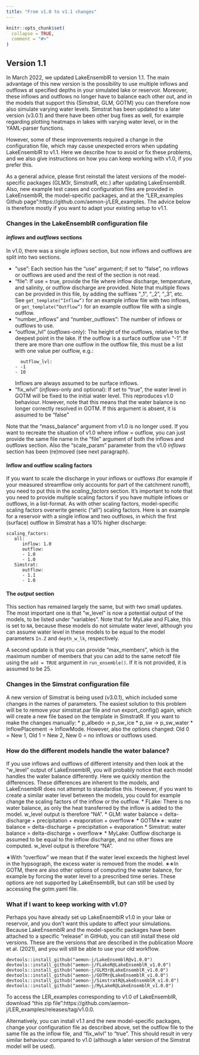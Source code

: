 ```yaml
---
title: "From v1.0 to v1.1 changes"
---
```


```r
knitr::opts_chunk$set(
  collapse = TRUE,
  comment = "#>"
)
```

<h2>Version 1.1</h2>
In March 2022, we updated LakeEnsemblR to version 1.1. The main advantage of this new version is the possibility to use multiple inflows and outflows at specified depths in your simulated lake or reservoir. Moreover, these inflows and outflows no longer have to balance each other out, and in the models that support this (Simstrat, GLM, GOTM) you can therefore now also simulate varying water levels. Simstrat has been updated to a later version (v3.0.1) and there have been other bug fixes as well, for example regarding plotting heatmaps in lakes with varying water level, or in the YAML-parser functions.

However, some of these improvements required a change in the configuration file, which may cause unexpected errors when updating LakeEnsemblR to v1.1. Here we describe how to avoid or fix these problems, and we also give instructions on how you can keep working with v1.0, if you prefer this. 

As a general advice, please first reinstall the latest versions of the model-specific packages (GLM3r, SimstratR, etc.) after updating LakeEnsemblR. Also, new example test cases and configuration files are provided in LakeEnsemblR, the model-specific packages, and at the "LER_examples Github page":https://github.com/aemon-j/LER_examples. The advice below is therefore mostly if you want to adapt your existing setup to v1.1. 

<h3>Changes in the LakeEnsemblR configuration file</h3>
<h4><em>inflows</em> and <em>outflows</em> sections</h4>
In v1.0, there was a single <em>inflows</em> section, but now inflows and outflows are split into two sections. 

* "use": Each section has the "use" argument; if set to "false", no inflows or outflows are used and the rest of the section is not read. 
* "file": If use = true, provide the file where inflow discharge, temperature, and salinity, or outflow discharge are provided. Note that multiple flows can be provided in this file, by adding the suffixes "_1", "_2", "_3", etc. See <code>get_template("Inflow")</code> for an example inflow file with two inflows, or <code>get_template("Outflow")</code> for an example outflow file with a single outflow. 
* "number_inflows" and "number_outflows": The number of inflows or outflows to use.
* "outflow_lvl" (<em>outflows</em>-only): The height of the outflows, relative to the deepest point in the lake. If the outflow is a surface outflow use "-1". If there are more than one outflow in the outflow file, this must be a list with one value per outflow, e.g.:
<pre><code>  outflow_lvl:
  - -1
  - 10
</code></pre>Inflows are always assumed to be surface inflows. 
* "fix_wlvl" (<em>inflows</em>-only and optional): If set to "true", the water level in GOTM will be fixed to the initial water level. This reproduces v1.0 behaviour. However, note that this means that the water balance is no longer correctly resolved in GOTM. If this argument is absent, it is assumed to be "false"

Note that the "mass_balance" argument from v1.0 is no longer used. If you want to recreate the situation of v1.0 where inflow = outflow, you can just provide the same file name in the "file" argument of both the inflows and outflows section. Also the "scale_param" parameter from the v1.0 <em>inflows</em> section has been (re)moved (see next paragraph).

<h4>Inflow and outflow scaling factors</h4>
If you want to scale the discharge in your inflows or outflows (for example if your measured streamflow only accounts for part of the catchment runoff), you need to put this in the <em>scaling_factors</em> section. It's important to note that you need to provide multiple scaling factors if you have multiple inflows or outflows, in a list-format. As with other scaling factors, model-specific scaling factors overwrite generic ("all") scaling factors. Here is an example for a reservoir with a single inflow and two outflows, in which the first (surface) outflow in Simstrat has a 10% higher discharge:
<pre><code>scaling_factors:
   all:
      inflow: 1.0
      outflow:
      - 1.0
      - 1.0
   Simstrat:
      outflow:
      - 1.1
      - 1.0
</code></pre>

<h4>The <em>output</em> section</h4>
This section has remained largely the same, but with two small updates. The most important one is that "w_level" is now a potential output of the models, to be listed under "variables". Note that for MyLake and FLake, this is set to <code>NA</code>, because these models do not simulate water level, although you can assume water level in these models to be equal to the model parameters <code>In.Z</code> and <code>depth_w_lk</code>, respectively. 

A second update is that you can provide "max_members", which is the maximum number of members that you can add to the same netcdf file using the <code>add = TRUE</code> argument in <code>run_ensemble()</code>. If it is not provided, it is assumed to be 25. 

<h3>Changes in the Simstrat configuration file</h3>
A new version of Simstrat is being used (v3.0.1), which included some changes in the names of parameters. The easiest solution to this problem will be to remove your simstrat.par file and run export_config() again, which will create a new file based on the template in SimstratR. If you want to make the changes manually:
* p_albedo -> p_sw_ice
* p_sw -> p_sw_water
* InflowPlacement -> InflowMode. However, also the options changed: Old 0 = New 1, Old 1 = New 2, New 0 = no inflows or outflows used.  

<h3>How do the different models handle the water balance?</h3>
If you use inflows and outflows of different intensity and then look at the "w_level" output of LakeEnsemblR, you will probably notice that each model handles the water balance differently. Here we quickly mention the differences. These differences are inherent to the models, and LakeEnsemblR does not attempt to standardise this. However, if you want to create a similar water level between the models, you could for example change the scaling factors of the inflow or the outflow.
* FLake: There is no water balance, as only the heat transferred by the inflow is added to the model. w_level output is therefore "NA".
* GLM: water balance = delta-discharge + precipitation + evaporation + overflow&#8727;
* GOTM&#8727;&#8727;: water balance = delta-discharge + precipitation + evaporation
* Simstrat: water balance = delta-discharge + overflow&#8727;
* MyLake: Outflow discharge is assumed to be equal to the inflow discharge, and no other flows are computed. w_level output is therefore "NA".

&#8727;With "overflow" we mean that if the water level exceeds the highest level in the hypsograph, the excess water is removed from the model.
&#8727;&#8727;In GOTM, there are also other options of computing the water balance, for example by forcing the water level to a prescribed time series. These options are not supported by LakeEnsemblR, but can still be used by accessing the gotm.yaml file.

<h3>What if I want to keep working with v1.0?</h3>
Perhaps you have already set up LakeEnsemblR v1.0 in your lake or reservoir, and you don't want this update to affect your simulations. Because LakeEnsemblR and the model-specific packages have been attached to a specific "release" in GitHub, you can still install these old versions. These are the versions that are described in the publication Moore et al. (2021), and you will still be able to use your old workflow. 
<pre><code>devtools::install_github("aemon-j/LakeEnsemblR@v1.0.0")
devtools::install_github("aemon-j/FLakeR@LakeEnsemblR_v1.0.0")
devtools::install_github("aemon-j/GLM3r@LakeEnsemblR_v1.0.0")
devtools::install_github("aemon-j/GOTMr@LakeEnsemblR_v1.0.0")
devtools::install_github("aemon-j/SimstratR@LakeEnsemblR_v1.0.0")
devtools::install_github("aemon-j/MyLakeR@LakeEnsemblR_v1.0.0")</code></pre>

To access the LER_examples corresponding to v1.0 of LakeEnsemblR, download "this zip file":https://github.com/aemon-j/LER_examples/releases/tag/v1.0.0.

Alternatively, you can install v1.1 and the new model-specific packages, change your configuration file as described above, set the outflow file to the same file as the inflow file, and "fix_wlvl" to "true". This should result in very similar behaviour compared to v1.0 (although a later version of the Simstrat model will be used). 

